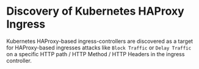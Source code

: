 # Discovery of Kubernetes HAProxy Ingress

Kubernetes HAProxy-based ingress-controllers are discovered as a target for HAProxy-based ingresses attacks like `Block Traffic` or `Delay Traffic` on a specific HTTP path / HTTP Method / HTTP Headers in the ingress controller.